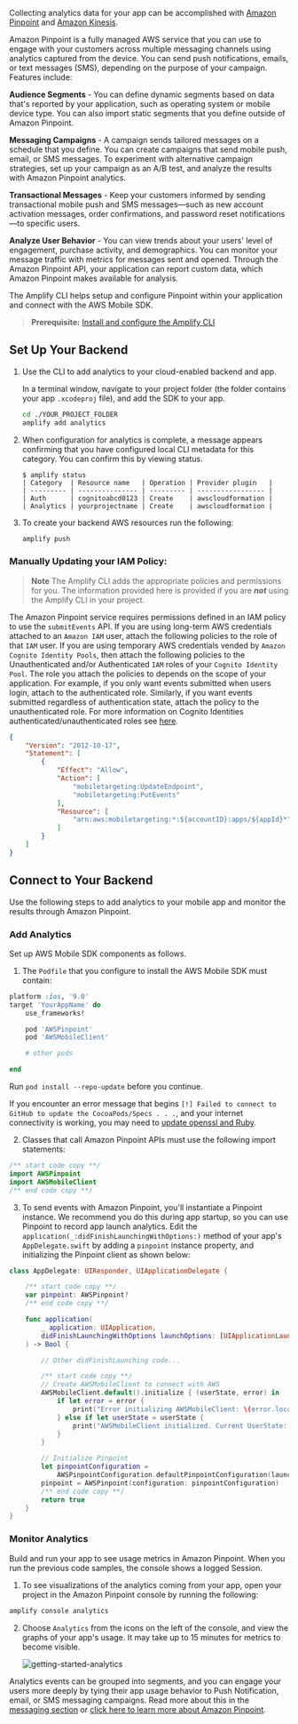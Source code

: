 Collecting analytics data for your app can be accomplished with [Amazon Pinpoint](#using-amazon-pinpoint) and [Amazon Kinesis](#using-amazon-kinesis).

Amazon Pinpoint is a fully managed AWS service that you can use to engage with your customers across multiple messaging channels using analytics captured from the device. You can send push notifications, emails, or text messages (SMS), depending on the purpose of your campaign. Features include:

**Audience Segments** - You can define dynamic segments based on data that's reported by your application, such as operating system or mobile device type. You can also import static segments that you define outside of Amazon Pinpoint.

**Messaging Campaigns** - A campaign sends tailored messages on a schedule that you define. You can create campaigns that send mobile push, email, or SMS messages. To experiment with alternative campaign strategies, set up your campaign as an A/B test, and analyze the results with Amazon Pinpoint analytics.

**Transactional Messages** - Keep your customers informed by sending transactional mobile push and SMS messages—such as new account activation messages, order confirmations, and password reset notifications—to specific users.

**Analyze User Behavior** - You can view trends about your users' level of engagement, purchase activity, and demographics. You can monitor your message traffic with metrics for messages sent and opened. Through the Amazon Pinpoint API, your application can report custom data, which Amazon Pinpoint makes available for analysis.

The Amplify CLI helps setup and configure Pinpoint within your application and connect with the AWS Mobile SDK.

 > **Prerequisite:** [Install and configure the Amplify CLI](/cli/start/install)

## Set Up Your Backend

1. Use the CLI to add analytics to your cloud-enabled backend and app.

    In a terminal window, navigate to your project folder (the folder contains your app `.xcodeproj` file), and add the SDK to your app.

    ```bash
    cd ./YOUR_PROJECT_FOLDER
    amplify add analytics
    ```

2. When configuration for analytics is complete, a message appears confirming that you have configured local CLI metadata for this category. You can confirm this by viewing status.

    ```console
    $ amplify status
    | Category  | Resource name   | Operation | Provider plugin   |
    | --------- | --------------- | --------- | ----------------- |
    | Auth      | cognitoabcd0123 | Create    | awscloudformation |
    | Analytics | yourprojectname | Create    | awscloudformation |
    ```

3. To create your backend AWS resources run the following:

    ```bash
    amplify push
    ```

### Manually Updating your IAM Policy:

> **Note** The Amplify CLI adds the appropriate policies and permissions for you. The information provided here is provided if you are ***not*** using the Amplify CLI in your project.

The Amazon Pinpoint service requires permissions defined in an IAM policy to use the `submitEvents` API. If you are using long-term AWS credentials attached to an `Amazon IAM` user, attach the following policies to the role of that `IAM` user. If you are using temporary AWS credentials vended by `Amazon Cognito Identity Pools`, then attach the following policies to the Unauthenticated and/or Authenticated `IAM` roles of your `Cognito Identity Pool`. The role you attach the policies to depends on the scope of your application. For example, if you only want events submitted when users login, attach to the authenticated role. Similarly, if you want events submitted regardless of authentication state, attach the policy to the unauthenticated role. For more information on Cognito Identities authenticated/unauthenticated roles see <a href="https://docs.aws.amazon.com/cognito/latest/developerguide/identity-pools.html" target="_blank">here</a>.

```json
{
    "Version": "2012-10-17",
    "Statement": [
        {
            "Effect": "Allow",
            "Action": [
                "mobiletargeting:UpdateEndpoint",
                "mobiletargeting:PutEvents"
            ],
            "Resource": [
                "arn:aws:mobiletargeting:*:${accountID}:apps/${appId}*"
            ]
        }
    ]
}
```

## Connect to Your Backend

Use the following steps to add analytics to your mobile app and monitor the results through Amazon Pinpoint.

### Add Analytics

Set up AWS Mobile SDK components as follows.

1. The `Podfile` that you configure to install the AWS Mobile SDK must contain:

```ruby
platform :ios, '9.0'
target 'YourAppName' do
    use_frameworks!

    pod 'AWSPinpoint'
    pod 'AWSMobileClient'

    # other pods

end
```

Run `pod install --repo-update` before you continue.

If you encounter an error message that begins `[!] Failed to connect to GitHub to update the CocoaPods/Specs . . .`, and your internet connectivity is working, you may need to [update openssl and Ruby](https://stackoverflow.com/questions/38993527/cocoapods-failed-to-connect-to-github-to-update-the-cocoapods-specs-specs-repo/48962041#48962041).

2. Classes that call Amazon Pinpoint APIs must use the following import statements:

```swift
/** start code copy **/
import AWSPinpoint
import AWSMobileClient
/** end code copy **/
```

3. To send events with Amazon Pinpoint, you'll instantiate a Pinpoint instance. We recommend you do this during app startup, so you can use Pinpoint to record app launch analytics. Edit the `application(_:didFinishLaunchingWithOptions:)` method of your app's `AppDelegate.swift` by adding a `pinpoint` instance property, and initializing the Pinpoint client as shown below:

```swift
class AppDelegate: UIResponder, UIApplicationDelegate {

    /** start code copy **/
    var pinpoint: AWSPinpoint?
    /** end code copy **/

    func application(
        _ application: UIApplication,
        didFinishLaunchingWithOptions launchOptions: [UIApplicationLaunchOptionsKey: Any]?
    ) -> Bool {

        // Other didFinishLaunching code...

        /** start code copy **/
        // Create AWSMobileClient to connect with AWS
        AWSMobileClient.default().initialize { (userState, error) in
            if let error = error {
                print("Error initializing AWSMobileClient: \(error.localizedDescription)")
            } else if let userState = userState {
                print("AWSMobileClient initialized. Current UserState: \(userState.rawValue)")
            }
        }

        // Initialize Pinpoint
        let pinpointConfiguration =
            AWSPinpointConfiguration.defaultPinpointConfiguration(launchOptions: launchOptions)
        pinpoint = AWSPinpoint(configuration: pinpointConfiguration)
        /** end code copy **/
        return true
    }
}
```

### Monitor Analytics

Build and run your app to see usage metrics in Amazon Pinpoint. When you run the previous code samples, the console shows a logged Session.

1. To see visualizations of the analytics coming from your app, open your project in the Amazon Pinpoint console by running the following:

```bash
amplify console analytics
```

2. Choose `Analytics` from the icons on the left of the console, and view the graphs of your app's usage. It may take up to 15 minutes for metrics to become visible.

    ![getting-started-analytics](/images/getting-started-analytics.png)

Analytics events can be grouped into segments, and you can engage your users more deeply by tying their app usage behavior to Push Notification, email, or SMS messaging campaigns. Read more about this in the [messaging section](/sdk/push-notifications/messaging-campaign) or [click here to learn more about Amazon Pinpoint](http://docs.aws.amazon.com/pinpoint/latest/developerguide/welcome.html).

